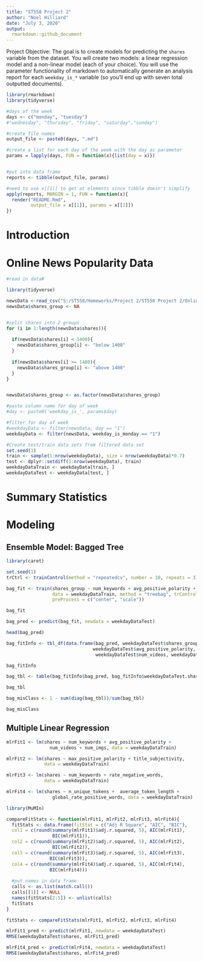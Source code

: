 ```yaml
---
title: "ST558 Project 2"
author: "Noel Hilliard"
date: "July 3, 2020"
output:
  rmarkdown::github_document
---
```


Project Objective: The goal is to create models for predicting the `shares` variable from the dataset. You will create two models: a linear regression model and a non-linear model (each of your choice). You will use the parameter functionality of markdown to automatically generate an analysis report for each `weekday_is_*` variable (so you’ll end up with seven total outputted documents).

```r
library(rmarkdown)
library(tidyverse)

#days of the week
days <- c("monday", "tuesday")
#"wednesday", "thursday", "friday", "saturday","sunday")

#create file names
output_file <- paste0(days, ".md")

#create a list for each day of the week with the day as parameter
params = lapply(days, FUN = function(x){list(day = x)})


#put into data frame
reports <- tibble(output_file, params)

```


```r
#need to use x[[1]] to get at elements since tibble doesn't simplify
apply(reports, MARGIN = 1, FUN = function(x){
  render("README.Rmd", 
         output_file = x[[1]], params = x[[2]])
})

```



# Introduction

# Online News Popularity Data

```r

#read in data#

library(tidyverse)

newsData <-read_csv("S:/ST558/Homeworks/Project 2/ST558 Project 2/OnlineNewsPopularity.csv")
newsData$shares_group <- NA


#split shares into 2 groups
for (i in 1:length(newsData$shares)){
  
  if(newsData$shares[i] < 1400){
    newsData$shares_group[i] <- "below 1400"
  }
  
  if(newsData$shares[i] >= 1400){
    newsData$shares_group[i] <- "above 1400"
  }
}


newsData$shares_group <- as.factor(newsData$shares_group)

#paste column name for day of week
#day <- paste0('weekday_is_', params$day)

#filter for day of week
#weekdayData <- filter(newsData, day == "1")
weekdayData <- filter(newsData, weekday_is_monday == "1")
```

```r

#Create test/train data sets from filtered data set
set.seed(1)
train <- sample(1:nrow(weekdayData), size = nrow(weekdayData)*0.7)
test <- dplyr::setdiff(1:nrow(weekdayData), train)
weekdayDataTrain <- weekdayData[train, ]
weekdayDataTest <- weekdayData[test, ]
```

# Summary Statistics

# Modeling

## Ensemble Model: Bagged Tree


```r
library(caret)

set.seed(1)
trCtrl <- trainControl(method = "repeatedcv", number = 10, repeats = 3)

bag_fit <- train(shares_group ~ num_keywords + avg_positive_polarity + num_videos + num_imgs, 
                 data = weekdayDataTrain, method = "treebag", trControl = trCtrl, 
                 preProcess = c("center", "scale"))

bag_fit
```

```r
bag_pred <- predict(bag_fit, newdata = weekdayDataTest)

head(bag_pred)
```

```r
bag_fitInfo <- tbl_df(data.frame(bag_pred, weekdayDataTest$shares_group, weekdayDataTest$num_keywords, 
                                weekdayDataTest$avg_positive_polarity,
                                 weekdayDataTest$num_videos, weekdayDataTest$num_imgs))

bag_fitInfo
```

```r
bag_tbl <- table(bag_fitInfo$bag_pred, bag_fitInfo$weekdayDataTest.shares_group)

bag_tbl
```

```r
bag_misClass <- 1 - sum(diag(bag_tbl))/sum(bag_tbl)

bag_misClass
```

## Multiple Linear Regression

```r
mlrFit1 <- lm(shares ~ num_keywords + avg_positive_polarity + 
                num_videos + num_imgs, data = weekdayDataTrain)

mlrFit2 <- lm(shares ~ max_positive_polarity + title_subjectivity, 
              data = weekdayDataTrain)

mlrFit3 <- lm(shares ~ num_keywords + rate_negative_words,
              data = weekdayDataTrain)

mlrFit4 <- lm(shares ~ n_unique_tokens +  average_token_length + 
                 global_rate_positive_words, data = weekdayDataTrain)

```

```r

library(MuMIn)

compareFitStats <- function(mlrFit1, mlrFit2, mlrFit3, mlrFit4){
  fitStats <- data.frame(fitStat = c("Adj R Square", "AIC", "BIC"),
  col1 = c(round(summary(mlrFit1)$adj.r.squared, 5), AIC(mlrFit1),
                 BIC(mlrFit1)),
  col2 = c(round(summary(mlrFit2)$adj.r.squared, 5), AIC(mlrFit2),
                 BIC(mlrFit2)),
  col3 = c(round(summary(mlrFit3)$adj.r.squared, 5), AIC(mlrFit3),
                BIC(mlrFit3)),
  col4 = c(round(summary(mlrFit4)$adj.r.squared, 5), AIC(mlrFit4),
                BIC(mlrFit4)))
  
  #put names in data frame
  calls <- as.list(match.call())
  calls[[1]] <- NULL
  names(fitStats[2:5]) <- unlist(calls)
  fitStats
}
```

```r
fitStats <- compareFitStats(mlrFit1, mlrFit2, mlrFit3, mlrFit4)
```

```r
mlrFit1_pred <- predict(mlrFit1, newdata = weekdayDataTest)
RMSE(weekdayDataTest$shares, mlrFit1_pred)

mlrFit4_pred <- predict(mlrFit4, newdata = weekdayDataTest)
RMSE(weekdayDataTest$shares, mlrFit4_pred)
```

